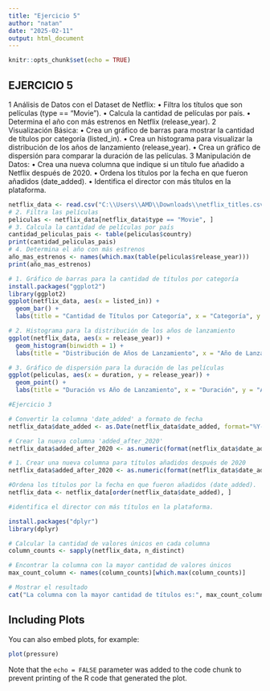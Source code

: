 ---
title: "Ejercicio 5"
author: "natan"
date: "2025-02-11"
output: html_document
---

```{r setup, include=FALSE}
knitr::opts_chunk$set(echo = TRUE)
```

## EJERCICIO 5

1 Análisis de Datos con el Dataset de Netflix:
• Filtra los títulos que son películas (type == "Movie").
• Calcula la cantidad de películas por país.
• Determina el año con más estrenos en Netflix (release_year).
2 Visualización Básica:
• Crea un gráfico de barras para mostrar la cantidad de títulos por categoría 
(listed_in).
• Crea un histograma para visualizar la distribución de los años de lanzamiento 
(release_year).
• Crea un gráfico de dispersión para comparar la duración de las películas.
3 Manipulación de Datos:
• Crea una nueva columna que indique si un título fue añadido a Netflix después 
de 2020.
• Ordena los títulos por la fecha en que fueron añadidos (date_added).
• Identifica el director con más títulos en la plataforma.

```{r cars}
netflix_data <- read.csv("C:\\Users\\AMD\\Downloads\\netflix_titles.csv")
# 2. Filtra las películas
peliculas <- netflix_data[netflix_data$type == "Movie", ]
# 3. Calcula la cantidad de películas por país
cantidad_peliculas_pais <- table(peliculas$country)
print(cantidad_peliculas_pais)
# 4. Determina el año con más estrenos
año_mas_estrenos <- names(which.max(table(peliculas$release_year)))
print(año_mas_estrenos)
```

```{r cars}
# 1. Gráfico de barras para la cantidad de títulos por categoría
install.packages("ggplot2")
library(ggplot2)
ggplot(netflix_data, aes(x = listed_in)) + 
  geom_bar() +
  labs(title = "Cantidad de Títulos por Categoría", x = "Categoría", y = "Cantidad")

# 2. Histograma para la distribución de los años de lanzamiento
ggplot(netflix_data, aes(x = release_year)) + 
  geom_histogram(binwidth = 1) +
  labs(title = "Distribución de Años de Lanzamiento", x = "Año de Lanzamiento", y = "Frecuencia")

# 3. Gráfico de dispersión para la duración de las películas
ggplot(peliculas, aes(x = duration, y = release_year)) + 
  geom_point() +
  labs(title = "Duración vs Año de Lanzamiento", x = "Duración", y = "Año de Lanzamiento")
```


```{r cars} 
#Ejercicio 3

# Convertir la columna 'date_added' a formato de fecha
netflix_data$date_added <- as.Date(netflix_data$date_added, format="%Y-%m-%d")

# Crear la nueva columna 'added_after_2020'
netflix_data$added_after_2020 <- as.numeric(format(netflix_data$date_added, "%Y")) > 2020

# 1. Crear una nueva columna para títulos añadidos después de 2020
netflix_data$added_after_2020 <- as.numeric(format(netflix_data$date_added, "%Y")) > 2020

#Ordena los títulos por la fecha en que fueron añadidos (date_added).
netflix_data <- netflix_data[order(netflix_data$date_added), ]

#identifica el director con más títulos en la plataforma.

install.packages("dplyr")
library(dplyr)

# Calcular la cantidad de valores únicos en cada columna
column_counts <- sapply(netflix_data, n_distinct)

# Encontrar la columna con la mayor cantidad de valores únicos
max_count_column <- names(column_counts)[which.max(column_counts)]

# Mostrar el resultado
cat("La columna con la mayor cantidad de títulos es:", max_count_column, "\n")
```
## Including Plots

You can also embed plots, for example:

```{r pressure, echo=FALSE}
plot(pressure)
```

Note that the `echo = FALSE` parameter was added to the code chunk to prevent printing of the R code that generated the plot.
